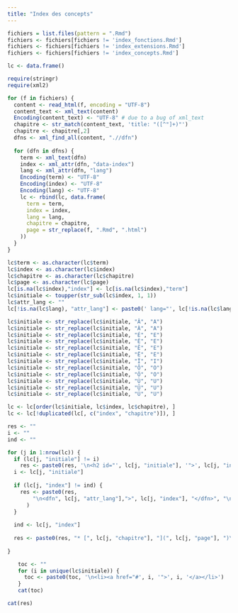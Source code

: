 ```yaml
---
title: "Index des concepts"
---
```


```r

fichiers = list.files(pattern = ".Rmd")
fichiers <- fichiers[fichiers != 'index_fonctions.Rmd']
fichiers <- fichiers[fichiers != 'index_extensions.Rmd']
fichiers <- fichiers[fichiers != 'index_concepts.Rmd']

lc <- data.frame()

require(stringr)
require(xml2)

for (f in fichiers) {
  content <- read_html(f, encoding = "UTF-8")
  content_text <- xml_text(content)
  Encoding(content_text) <- "UTF-8" # due to a bug of xml_text
  chapitre <- str_match(content_text, 'title: "([^"]+)"')
  chapitre <- chapitre[,2]
  dfns <- xml_find_all(content, ".//dfn")
  
  for (dfn in dfns) {
    term <- xml_text(dfn)
    index <- xml_attr(dfn, "data-index")
    lang <- xml_attr(dfn, "lang")
    Encoding(term) <- "UTF-8"
    Encoding(index) <- "UTF-8"
    Encoding(lang) <- "UTF-8"
    lc <- rbind(lc, data.frame(
      term = term,
      index = index,
      lang = lang,
      chapitre = chapitre,
      page = str_replace(f, ".Rmd", ".html")
    ))
  }
}

lc$term <- as.character(lc$term)
lc$index <- as.character(lc$index)
lc$chapitre <- as.character(lc$chapitre)
lc$page <- as.character(lc$page)
lc[is.na(lc$index),"index"] <- lc[is.na(lc$index),"term"]
lc$initiale <- toupper(str_sub(lc$index, 1, 1))
lc$attr_lang <- ""
lc[!is.na(lc$lang), "attr_lang"] <- paste0(' lang="', lc[!is.na(lc$lang), "lang"], '"')

lc$initiale <- str_replace(lc$initiale, "Â", "A")
lc$initiale <- str_replace(lc$initiale, "À", "A")
lc$initiale <- str_replace(lc$initiale, "É", "E")
lc$initiale <- str_replace(lc$initiale, "È", "E")
lc$initiale <- str_replace(lc$initiale, "Ê", "E")
lc$initiale <- str_replace(lc$initiale, "Ë", "E")
lc$initiale <- str_replace(lc$initiale, "Ï", "I")
lc$initiale <- str_replace(lc$initiale, "Ô", "O")
lc$initiale <- str_replace(lc$initiale, "Ö", "O")
lc$initiale <- str_replace(lc$initiale, "Ù", "U")
lc$initiale <- str_replace(lc$initiale, "Û", "U")
lc$initiale <- str_replace(lc$initiale, "Ü", "U")

lc <- lc[order(lc$initiale, lc$index, lc$chapitre), ]
lc <- lc[!duplicated(lc[, c("index", "chapitre")]), ]

res <- ""
i <- ""
ind <- ""

for (j in 1:nrow(lc)) {
  if (lc[j, "initiale"] != i) 
    res <- paste0(res, '\n<h2 id="', lc[j, "initiale"], '">', lc[j, "initiale"], "</h2>\n\n")
  i <- lc[j, "initiale"]
  
  if (lc[j, "index"] != ind) {
    res <- paste0(res, 
        "\n<dfn", lc[j, "attr_lang"],">", lc[j, "index"], "</dfn>", "\n\n"
      )  
  }
    
  ind <- lc[j, "index"]
  
  res <- paste0(res, "* [", lc[j, "chapitre"], "](", lc[j, "page"], ")\n")
  
}

```

<nav>
  <ul class="pagination pagination-sm">
```r
toc <- ""
for (i in unique(lc$initiale)) {
  toc <- paste0(toc, '\n<li><a href="#', i, '">', i, '</a></li>') 
}
cat(toc)
```
  </ul>
</nav>

<div id="index_concepts">
```r
cat(res)
```
</div>
